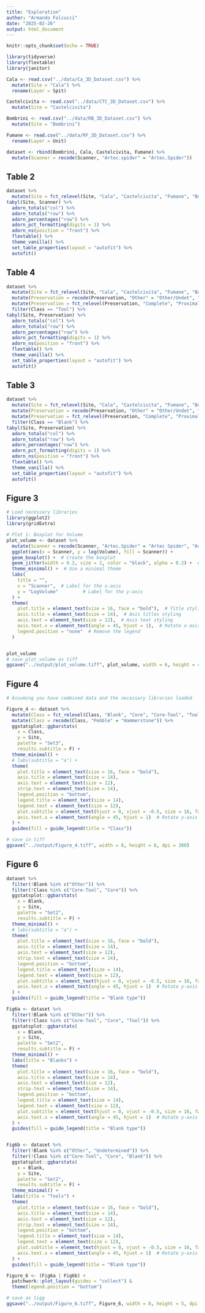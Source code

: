 ```yaml
---
title: "Exploration"
author: "Armando Falcucci"
date: "2025-02-26"
output: html_document
---
```


```r
knitr::opts_chunk$set(echo = TRUE)
```

```r
library(tidyverse)
library(flextable)
library(janitor)
```

```r

Cala <- read.csv("../data/Ca_3D_Dataset.csv") %>%
  mutate(Site = "Cala") %>%
  rename(Layer = Spit)

Castelcivita <- read.csv("../data/CTC_3D_Dataset.csv") %>%
  mutate(Site = "Castelcivita")

Bombrini <- read.csv("../data/RB_3D_Dataset.csv") %>%
  mutate(Site = "Bombrini")

Fumane <- read.csv("../data/RF_3D_Dataset.csv") %>%
  rename(Layer = Unit)

dataset <- rbind(Bombrini, Cala, Castelcivita, Fumane) %>%
  mutate(Scanner = recode(Scanner, "Artec.spider" = "Artec.Spider"))

```

## Table 2

```r
dataset %>%
  mutate(Site = fct_relevel(Site, "Cala", "Castelcivita", "Fumane", "Bombrini")) %>%
tabyl(Site, Scanner) %>%
  adorn_totals("col") %>%
  adorn_totals("row") %>%
  adorn_percentages("row") %>%
  adorn_pct_formatting(digits = 1) %>%
  adorn_ns(position = "front") %>%
  flextable() %>%
  theme_vanilla() %>%
  set_table_properties(layout = "autofit") %>%
  autofit()
```

## Table 4

```r
dataset %>%
  mutate(Site = fct_relevel(Site, "Cala", "Castelcivita", "Fumane", "Bombrini")) %>%
  mutate(Preservation = recode(Preservation, "Other" = "Other/Undet", "Undetermined" = "Other/Undet")) %>%
  mutate(Preservation = fct_relevel(Preservation, "Complete", "Proximal", "Mesial", "Distal", "Other/Undet")) %>%
  filter(Class == "Tool") %>%
tabyl(Site, Preservation) %>%
  adorn_totals("col") %>%
  adorn_totals("row") %>%
  adorn_percentages("row") %>%
  adorn_pct_formatting(digits = 1) %>%
  adorn_ns(position = "front") %>%
  flextable() %>%
  theme_vanilla() %>%
  set_table_properties(layout = "autofit") %>%
  autofit()
```


## Table 3

```r
dataset %>%
  mutate(Site = fct_relevel(Site, "Cala", "Castelcivita", "Fumane", "Bombrini")) %>%
  mutate(Preservation = recode(Preservation, "Other" = "Other/Undet", "Undetermined" = "Other/Undet")) %>%
  mutate(Preservation = fct_relevel(Preservation, "Complete", "Proximal", "Mesial", "Distal", "Other/Undet")) %>%
  filter(Class == "Blank") %>%
tabyl(Site, Preservation) %>%
  adorn_totals("col") %>%
  adorn_totals("row") %>%
  adorn_percentages("row") %>%
  adorn_pct_formatting(digits = 1) %>%
  adorn_ns(position = "front") %>%
  flextable() %>%
  theme_vanilla() %>%
  set_table_properties(layout = "autofit") %>%
  autofit()
```



## Figure 3
```r
# Load necessary libraries
library(ggplot2)
library(gridExtra)

# Plot 1: Boxplot for Volume
plot_volume <- dataset %>%
  mutate(Scanner = recode(Scanner, "Artec.Spider" = "Artec Spider", "Artec.Micro" = "Artec Micro")) %>%
  ggplot(aes(x = Scanner, y = log(Volume), fill = Scanner)) +
  geom_boxplot() +  # Create the boxplot
  geom_jitter(width = 0.2, size = 2, color = "black", alpha = 0.2) +  # Add jittered points
  theme_minimal() +  # Use a minimal theme
  labs(
    title = "",
    x = "Scanner",  # Label for the x-axis
    y = "LogVolume"         # Label for the y-axis
  ) +
  theme(
    plot.title = element_text(size = 16, face = "bold"),  # Title styling
    axis.title = element_text(size = 14),  # Axis titles styling
    axis.text = element_text(size = 12),  # Axis text styling
    axis.text.x = element_text(angle = 45, hjust = 1),  # Rotate x-axis labels for readability
    legend.position = "none"  # Remove the legend
  )


plot_volume
# save plot_volume as tiff
ggsave("../output/plot_volume.tiff", plot_volume, width = 6, height = 4, dpi = 300)

```


## Figure 4
```r
# Assuming you have combined data and the necessary libraries loaded

Figure_4 <- dataset %>%
  mutate(Class = fct_relevel(Class, "Blank", "Core", "Core-Tool", "Tool", "Hammerstone")) %>%
  mutate(Class = recode(Class, "Pebble" = "Hammerstone")) %>%
  ggstatsplot::ggbarstats(
    x = Class,  
    y = Site,
    palette = "Set3",
    results.subtitle = F) +
  theme_minimal() +
  # labs(subtitle = "a") +
  theme(
    plot.title = element_text(size = 16, face = "bold"),
    axis.title = element_text(size = 14),
    axis.text = element_text(size = 12),
    strip.text = element_text(size = 14),
    legend.position = "bottom",
    legend.title = element_text(size = 14),
    legend.text = element_text(size = 12),
    plot.subtitle = element_text(hjust = 0, vjust = -0.5, size = 16, face = "bold"),
    axis.text.x = element_text(angle = 45, hjust = 1)  # Rotate y-axis labels by 45 degrees
  ) +
  guides(fill = guide_legend(title = "Class"))

# save in tiff
ggsave("../output/Figure_4.tiff", width = 8, height = 6, dpi = 300)

```


## Figure 6

```r
dataset %>%
  filter(!Blank %in% c("Other")) %>%
  filter(!Class %in% c("Core-Tool", "Core")) %>%
  ggstatsplot::ggbarstats(
    x = Blank,  
    y = Site,
    palette = "Set2",
    results.subtitle = F) +
  theme_minimal() +
  # labs(subtitle = "a") +
  theme(
    plot.title = element_text(size = 16, face = "bold"),
    axis.title = element_text(size = 14),
    axis.text = element_text(size = 12),
    strip.text = element_text(size = 14),
    legend.position = "bottom",
    legend.title = element_text(size = 14),
    legend.text = element_text(size = 12),
    plot.subtitle = element_text(hjust = 0, vjust = -0.5, size = 16, face = "bold"),
    axis.text.x = element_text(angle = 45, hjust = 1)  # Rotate y-axis labels by 45 degrees
  ) +
  guides(fill = guide_legend(title = "Blank type"))

```


```r
Fig6a <- dataset %>%
  filter(!Blank %in% c("Other")) %>%
  filter(!Class %in% c("Core-Tool", "Core", "Tool")) %>%
  ggstatsplot::ggbarstats(
    x = Blank,  
    y = Site,
    palette = "Set2",
    results.subtitle = F) +
  theme_minimal() +
  labs(title = "Blanks") +
  theme(
    plot.title = element_text(size = 16, face = "bold"),
    axis.title = element_text(size = 14),
    axis.text = element_text(size = 12),
    strip.text = element_text(size = 14),
    legend.position = "bottom",
    legend.title = element_text(size = 14),
    legend.text = element_text(size = 12),
    plot.subtitle = element_text(hjust = 0, vjust = -0.5, size = 16, face = "bold"),
    axis.text.x = element_text(angle = 45, hjust = 1)  # Rotate y-axis labels by 45 degrees
  ) +
  guides(fill = guide_legend(title = "Blank type"))


Fig6b <- dataset %>%
  filter(!Blank %in% c("Other", "Undetermined")) %>%
  filter(!Class %in% c("Core-Tool", "Core", "Blank")) %>%
  ggstatsplot::ggbarstats(
    x = Blank,  
    y = Site,
    palette = "Set2",
    results.subtitle = F) +
  theme_minimal() +
  labs(title = "Tools") +
  theme(
    plot.title = element_text(size = 16, face = "bold"),
    axis.title = element_text(size = 14),
    axis.text = element_text(size = 12),
    strip.text = element_text(size = 14),
    legend.position = "bottom",
    legend.title = element_text(size = 14),
    legend.text = element_text(size = 12),
    plot.subtitle = element_text(hjust = 0, vjust = -0.5, size = 16, face = "bold"),
    axis.text.x = element_text(angle = 45, hjust = 1)  # Rotate y-axis labels by 45 degrees
  ) +
  guides(fill = guide_legend(title = "Blank type"))

Figure_6 <- (Fig6a | Fig6b) + 
  patchwork::plot_layout(guides = "collect") & 
  theme(legend.position = "bottom")

# save as tigg
ggsave("../output/Figure_6.tiff", Figure_6, width = 8, height = 5, dpi = 300)

```




```r

```


